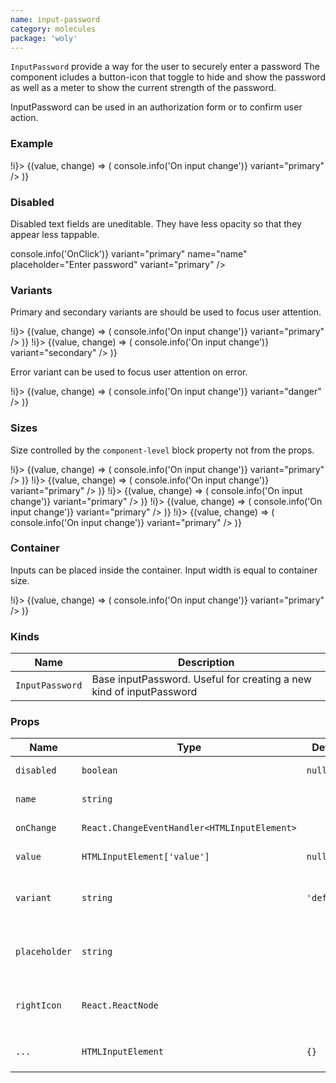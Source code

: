 ```yaml
---
name: input-password
category: molecules
package: 'woly'
---
```



`InputPassword` provide a way for the user to securely enter a password
The component icludes a button-icon that toggle to hide and show the
password as well as a meter to show the current strength of the password.

InputPassword can be used in an authorization form or to confirm user action.

### Example

<Playground>
  <State initial={false} change={(i) => !i}>
    {(value, change) => (
      <InputPassword
        onClick={change}
        name="name"
        placeholder="Enter password"
        onChange={(event) => console.info('On input change')}
        variant="primary"
      />
    )}
  </State>
</Playground>

### Disabled

Disabled text fields are uneditable. They have less opacity so that they appear less tappable.

<Playground>
  <InputPassword
    disabled
    onClick={(event) => console.info('OnClick')}
    variant="primary"
    name="name"
    placeholder="Enter password"
    variant="primary"
  />
</Playground>

### Variants

Primary and secondary variants are should be used to focus user attention.

<!-- example for secondary variant will be fixed with task FRNT-477 -->

<Playground direction="vertical">
  <State initial={false} change={(i) => !i}>
    {(value, change) => (
      <InputPassword
        onClick={change}
        name="name"
        placeholder="Enter password"
        onChange={(event) => console.info('On input change')}
        variant="primary"
      />
    )}
  </State>
  <State initial={false} change={(i) => !i}>
    {(value, change) => (
      <InputPassword
        onClick={change}
        name="name"
        placeholder="Enter password"
        onChange={(event) => console.info('On input change')}
        variant="secondary"
      />
    )}
  </State>
</Playground>

Error variant can be used to focus user attention on error.

<!-- example will be fixed with task FRNT-477 -->

<Playground direction="vertical">
  <State initial={false} change={(i) => !i}>
    {(value, change) => (
      <InputPassword
        onClick={change}
        name="name"
        placeholder="Enter password"
        onChange={(event) => console.info('On input change')}
        variant="danger"
      />
    )}
  </State>
</Playground>

### Sizes

Size controlled by the `component-level` block property not from the props.

<Playground direction="vertical">
  <block.S>
    <State initial={false} change={(i) => !i}>
      {(value, change) => (
        <InputPassword
          onClick={change}
          variant="primary"
          name="name"
          placeholder="Enter password"
          onChange={(event) => console.info('On input change')}
          variant="primary"
        />
      )}
    </State>
  </block.S>
  <block.M>
    <State initial={false} change={(i) => !i}>
      {(value, change) => (
        <InputPassword
          onClick={change}
          variant="primary"
          name="name"
          placeholder="Enter password"
          onChange={(event) => console.info('On input change')}
          variant="primary"
        />
      )}
    </State>
  </block.M>
  <block.L>
    <State initial={false} change={(i) => !i}>
      {(value, change) => (
        <InputPassword
          onClick={change}
          variant="primary"
          name="name"
          placeholder="Enter password"
          onChange={(event) => console.info('On input change')}
          variant="primary"
        />
      )}
    </State>
  </block.L>
  <block.XL>
    <State initial={false} change={(i) => !i}>
      {(value, change) => (
        <InputPassword
          onClick={change}
          variant="primary"
          name="name"
          placeholder="Enter password"
          onChange={(event) => console.info('On input change')}
          variant="primary"
        />
      )}
    </State>
  </block.XL>
  <block.H>
    <State initial={false} change={(i) => !i}>
      {(value, change) => (
        <InputPassword
          onClick={change}
          variant="primary"
          name="name"
          placeholder="Enter password"
          onChange={(event) => console.info('On input change')}
          variant="primary"
        />
      )}
    </State>
  </block.H>
</Playground>

### Container

Inputs can be placed inside the container. Input width is equal to container size.

<Playground direction="vertical">
  <block.L>
    <State initial={false} change={(i) => !i}>
      {(value, change) => (
        <InputPassword
          onClick={change}
          variant="primary"
          name="name"
          placeholder="Enter password"
          onChange={(event) => console.info('On input change')}
          variant="primary"
        />
      )}
    </State>
  </block.L>
</Playground>

### Kinds

| Name            | Description                                                         |
| --------------- | ------------------------------------------------------------------- |
| `InputPassword` | Base inputPassword. Useful for creating a new kind of inputPassword |

### Props

| Name          | Type                                         | Default     | Description                                                 |
| ------------- | -------------------------------------------- | ----------- | ----------------------------------------------------------- |
| `disabled`    | `boolean`                                    | `null`      | HTML disabled attribute                                     |
| `name`        | `string`                                     |             | HTML name attribute                                         |
| `onChange`    | `React.ChangeEventHandler<HTMLInputElement>` |             | Callback when input is changed                              |
| `value`       | `HTMLInputElement['value']`                  | `null`      | HTML value attribute                                        |
| `variant`     | `string`                                     | `'default'` | Variant prop to style InputPassword component               |
| `placeholder` | `string`                                     |             | CSS pseudo-element represents the placeholder text          |
| `rightIcon`   | `React.ReactNode`                            |             | Component to show on the right side of the text (ex.: Icon) |
| `...`         | `HTMLInputElement`                           | `{}`        | Other props are inherited from `HTMLInputElement`           |
